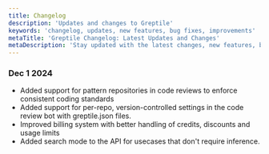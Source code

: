 ```yaml
---
title: Changelog
description: 'Updates and changes to Greptile'
keywords: 'changelog, updates, new features, bug fixes, improvements'
metaTitle: 'Greptile Changelog: Latest Updates and Changes'
metaDescription: 'Stay updated with the latest changes, new features, bug fixes, and improvements in Greptile.'
---
```


### Dec 1 2024
- Added support for pattern repositories in code reviews to enforce consistent coding standards
- Added support for per-repo, version-controlled settings in the code review bot with greptile.json files.
- Improved billing system with better handling of credits, discounts and usage limits
- Added search mode to the API for usecases that don't require inference.
